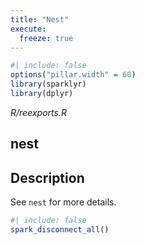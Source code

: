 ```yaml
---
title: "Nest"
execute:
  freeze: true
---
```


```r
#| include: false
options("pillar.width" = 60)
library(sparklyr) 
library(dplyr)
```

*R/reexports.R*

## nest

## Description
See `nest` for more details. 











```r
#| include: false
spark_disconnect_all()
```
